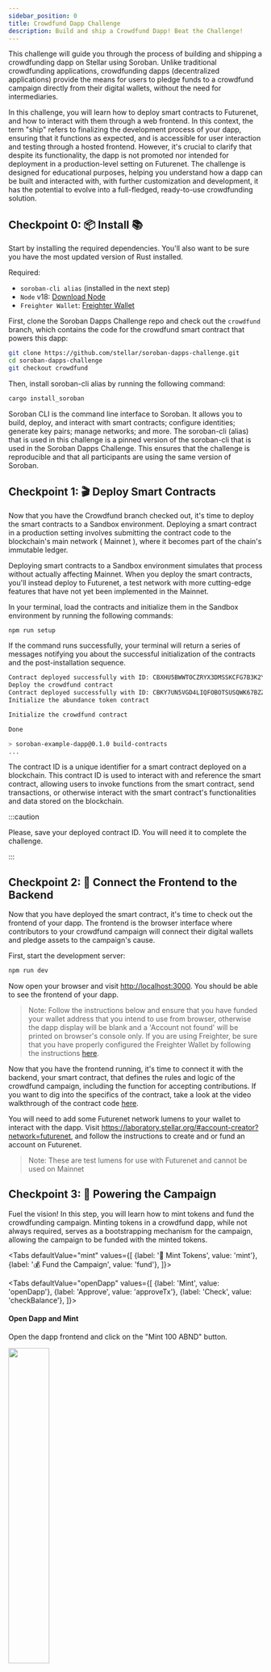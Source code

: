 ```yaml
---
sidebar_position: 0
title: Crowdfund Dapp Challenge
description: Build and ship a Crowdfund Dapp! Beat the Challenge!
---
```



<StartChallengeButton id={0} />

This challenge will guide you through the process of building and shipping a crowdfunding dapp on Stellar using Soroban. Unlike traditional crowdfunding applications, crowdfunding dapps (decentralized applications) provide the means for users to pledge funds to a crowdfund campaign directly from their digital wallets, without the need for intermediaries.

In this challenge, you will learn how to deploy smart contracts to Futurenet, and how to interact with them through a web frontend. In this context, the term "ship" refers to finalizing the development process of your dapp, ensuring that it functions as expected, and is accessible for user interaction and testing through a hosted frontend. However, it's crucial to clarify that despite its functionality, the dapp is not promoted nor intended for deployment in a production-level setting on Futurenet. The challenge is designed for educational purposes, helping you understand how a dapp can be built and interacted with, with further customization and development, it has the potential to evolve into a full-fledged, ready-to-use crowdfunding solution.

## Checkpoint 0: 📦 Install 📚

Start by installing the required dependencies. You'll also want to be sure you have the most updated version of Rust installed.

Required:

- `soroban-cli alias` (installed in the next step)
- `Node` v18: [Download Node](https://nodejs.org/en/download/)
- `Freighter Wallet`: [Freighter Wallet](https://freighter.app/)

First, clone the Soroban Dapps Challenge repo and check out the `crowdfund` branch, which contains the code for the crowdfund smart contract that powers this dapp:

```sh
git clone https://github.com/stellar/soroban-dapps-challenge.git
cd soroban-dapps-challenge
git checkout crowdfund
```

Then, install soroban-cli alias by running the following command:

```sh
cargo install_soroban
```

Soroban CLI is the command line interface to Soroban. It allows you to build, deploy, and interact with smart contracts; configure identities; generate key pairs; manage networks; and more. The soroban-cli (alias) that is used in this challenge is a pinned version of the soroban-cli that is used in the Soroban Dapps Challenge. This ensures that the challenge is reproducible and that all participants are using the same version of Soroban.

## Checkpoint 1: 🎬 Deploy Smart Contracts

Now that you have the Crowdfund branch checked out, it's time to deploy the smart contracts to a Sandbox environment. Deploying a smart contract in a production setting involves submitting the contract code to the blockchain's main network ( Mainnet ), where it becomes part of the chain's immutable ledger. 

Deploying smart contracts to a Sandbox environment simulates that process without actually affecting Mainnet. When you deploy the smart contracts, you'll instead deploy to Futurenet, a test network with more cutting-edge features that have not yet been implemented in the Mainnet.

In your terminal, load the contracts and initialize them in the Sandbox environment by running the following commands:

```sh
npm run setup
```

If the command runs successfully, your terminal will return a series of messages notifying you about the successful initialization of the contracts and the post-installation sequence.

```sh
Contract deployed successfully with ID: CBXHU5BWWTOCZRYX3DMSSKCFG7B3K2YG2I5F75ALPQ6GCY6ZES2XKLTI
Deploy the crowdfund contract
Contract deployed successfully with ID: CBKY7UN5VGD4LIQFOBOTSUSQWK67BZZTA23NIEVWSWRR5SAT26JQN2BN
Initialize the abundance token contract

Initialize the crowdfund contract

Done

> soroban-example-dapp@0.1.0 build-contracts
...
```

The contract ID is a unique identifier for a smart contract deployed on a blockchain. This contract ID is used to interact with and reference the smart contract, allowing users to invoke functions from the smart contract, send transactions, or otherwise interact with the smart contract's functionalities and data stored on the blockchain.

:::caution

Please, save your deployed contract ID. You will need it to complete the challenge.

:::

<ParentChallengeContractForm id={0} progress={1} />

## Checkpoint 2: 🤝 Connect the Frontend to the Backend

Now that you have deployed the smart contract, it's time to check out the frontend of your dapp. The frontend is the browser interface where contributors to your crowdfund campaign will connect their digital wallets and pledge assets to the campaign's cause.

First, start the development server:

```sh
npm run dev
```

Now open your browser and visit [http://localhost:3000](http://localhost:3000). You should be able to see the frontend of your dapp.

> Note: Follow the instructions below and ensure that you have funded your wallet address that you intend to use from browser, otherwise the dapp display will be blank and a 'Account not found' will be printed on browser's console only. If you are using Freighter, be sure that you have properly configured the Freighter Wallet by following the instructions [here](../guides/wallets#connect-a-wallet-freighter).

Now that you have the frontend running, it's time to connect it with the backend, your smart contract, that defines the rules and logic of the crowdfund campaign, including the function for accepting contributions. If you want to dig into the specifics of the contract, take a look at the video walkthrough of the contract code [here](https://youtu.be/vTz0CQYnMRQ?t=260&feature=shared).

You will need to add some Futurenet network lumens to your wallet to interact with the dapp. Visit https://laboratory.stellar.org/#account-creator?network=futurenet, and follow the instructions to create and or fund an account on Futurenet.

> Note: These are test lumens for use with Futurenet and cannot be used on Mainnet

## Checkpoint 3: 🌟 Powering the Campaign

Fuel the vision! In this step, you will learn how to mint tokens and fund the crowdfunding campaign. Minting tokens in a crowdfund dapp, while not always required, serves as a bootstrapping mechanism for the campaign, allowing the campaign to be funded with the minted tokens.

<Tabs defaultValue="mint" values={[
    {label: '🏦 Mint Tokens', value: 'mint'},
    {label: '💰 Fund the Campaign', value: 'fund'},
]}>

<TabItem value="mint">

<Tabs defaultValue="openDapp" values={[
    {label: 'Mint', value: 'openDapp'},
    {label: 'Approve', value: 'approveTx'},
    {label: 'Check', value: 'checkBalance'},
]}>

<TabItem value="openDapp">

#### Open Dapp and Mint

Open the dapp frontend and click on the "Mint 100 ABND" button.

<img src={mintToken} width="40%" />

</TabItem>

<TabItem value="approveTx">

#### Approve Transaction

You should see a popup from Freighter asking you to sign the transaction. Click on "Approve" and wait for the transaction to be confirmed.

<img src={approveTokenMint} width="40%" />

</TabItem>

<TabItem value="checkBalance">

#### Check Updated Balance

You should see an updated balance in the pledge component.

<img src={updatedBalance} width="40%" />

</TabItem>

</Tabs>

</TabItem>

<TabItem value="fund">

<Tabs defaultValue="setupWallet" values={[
    {label: 'Deposit', value: 'setupWallet'},
    {label: 'Approve', value: 'approveTx'},
    {label: 'Check', value: 'confirmBalance'},
]}>

<TabItem value="setupWallet">

#### Fund the Campaign

Now that you have your wallet set up, let's fund the crowdfunding campaign. Open the frontend and click on the "Back this project" button. You should see a popup from Freighter asking you to sign the transaction.

<img src={back100} width="40%" />

</TabItem>

<TabItem value="approveTx">

#### Approve Transaction

Click on "Approve" and wait for the transaction to be confirmed. Once the transaction is confirmed, you should see a success message.

<img src={success} width="40%" />

</TabItem>

<TabItem value="confirmBalance">

#### Check Updated Pledged Amount

You should see an updated balance reflecting the amount you have pledged in the pledge component.

<img src={backedResult} width="40%" />

</TabItem>

</Tabs>

</TabItem>

</Tabs>

> Note: These are test tokens for use with Futurenet and cannot be used on Mainnet.

<CompleteStepButton id={0} progress={2}>
  Funding completed
</CompleteStepButton>

## Checkpoint 4: 🚢 Ship it! 🚁

Now that your dapp is fully functional, its time to deploy it to a production environment. In this step, you will learn how to deploy your dapp to Vercel, a cloud platform for static sites that offers a quick and effective way to deploy the frontend of your dapp. This section requires that you have a [Vercel account] and the Vercel cli installed. 

If you don't have the Vercel cli installed, run the following command to install it globally:

```sh
npm i --global vercel
```

[Vercel account]: https://vercel.com/login

Next, you will need to remove the `target` directory to save space for the the deployment. Run the following command to remove the `target` directory:

```sh
rm -rf target
```

>Note: You can build this directory again by running `soroban contract build` in the `contracts/abundance` directory.


Next, you will use the Vercel cli to complete your deployment.

Run the following command to deploy your dapp:

```sh
npx vercel --prod
```

Then, continue through the prompts (you will not need to modify any settings) until you reach the completion prompt similar to the following:

```sh
Vercel CLI 30.1.1
🔗  Linked to julian-dev28/soroban-example-dapp (created .vercel)
🔍  Inspect: https://vercel.com/julian-dev28/soroban-example-dapp/C1YZVQSqh6WcyR1uvxz8q2tW1tjD [2s]
✅  Production: https://soroban-example-dapp-rho.vercel.app [42s]
```

:::caution

Please, save your production url, you will need it to complete the challenge.

:::

You can now visit the preview link to see your deployed dapp! 🎉

<img src={deployedDApp} width="90%" />


## Checkpoint 5: 💪 Pass the Challenge!

Submit your public url to the challenge form and proceed to the next step to check your work.

<ParentChallengeForm id={0} />

<br />

:::info

Join [our Community in Discord](https://discord.gg/stellardev) in case you have any issues or questions.

:::

## Checkpoint 6: ✅ Check your work!

In order to successfully complete this challenge, your work needs to be checked. Please, follow the steps below:

1. Fork [the challenge repository](https://github.com/stellar/soroban-dapps-challenge/fork).
2. Fill the `crowdfund/challenge/output.txt` file with your wallet address. The filled file should look as follows:

```sh
Public Key: GBSXUXZSA2VEXN5VGOWE5ODAJLC575JCMWRJ4FFRDWSTRCJ123456789
```
3. Create a Pull Request to the `stellar/soroban-dapps-challenge/crowdfund` branch. When the PR is created, CI actions will check the `crowdfund/challenge/output.txt` file data and update your progress.
4. Wait for the CI/CD pipeline results.
5. Fix errors if present:

- find the error reason in the Crowdfund challenge CI results (you can find a link right in the pull request);
- return to your forked repository;
- fix errors and commit changes. The existing PR will be checked again.

6. If the pipeline was successful, then congratulations! You completed the challenge!👏

Invite a friend to try out your dapp and ask them to provide feedback!

## ⚔️ Side Quests

🌐 Explore [Stellar Laboratory] to inspect your account assets on Futurenet.

You should see something like this:

```json
  "balances": [
    {
      "balance": "100.0000000",
      "limit": "922337203685.4775807",
      "buying_liabilities": "0.0000000",
      "selling_liabilities": "0.0000000",
      "last_modified_ledger": 148108,
      "is_authorized": true,
      "is_authorized_to_maintain_liabilities": true,
      "asset_type": "credit_alphanum4",
      "asset_code": "ABND",
      "asset_issuer": "GBUGENT4FK4Y6FZNZEEGVZJLCHKNES23FRVOPPOI62RUF4WRSNOTSZV4"
    },
  ]
```

[Stellar Laboratory]: https://laboratory.stellar.org/#explorer?network=futurenet

## 📚 User Workflows Checklist

During this exercise you should be able to:

- Clone the example repo (Crowdfund Dapp)
- Choose your target amount and deadline
- Deploy your contract to Futurenet
- Deploy the example web ui somewhere (e.g. netlify, vercel, surge, etc.)

Then via the web UI, you should be able to:

- Connect your wallet
- See your current balance(s)
- See the current fundraising status (total amount & time remaining)
- See allowed assets
- Deposit an allowed asset
- See your deposit(s) appear on the page as the transactions are confirmed.
- "Live"-Update the page with the total amount with the new amount

## 🛡️🗡️ Take On More Challenges

View your progress and take on more challenges by visiting your [User Dashboard!](/dashboard)